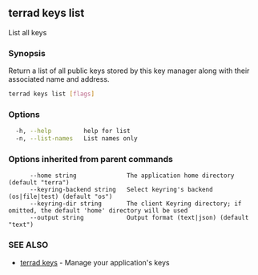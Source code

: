 ## terrad keys list

List all keys

### Synopsis

Return a list of all public keys stored by this key manager
along with their associated name and address.

```sh Terrad
terrad keys list [flags]
```

### Options

```sh Terrad
  -h, --help         help for list
  -n, --list-names   List names only
```

### Options inherited from parent commands

```
      --home string              The application home directory (default "terra")
      --keyring-backend string   Select keyring's backend (os|file|test) (default "os")
      --keyring-dir string       The client Keyring directory; if omitted, the default 'home' directory will be used
      --output string            Output format (text|json) (default "text")
```

### SEE ALSO

* [terrad keys](terrad_keys.md)	 - Manage your application's keys


